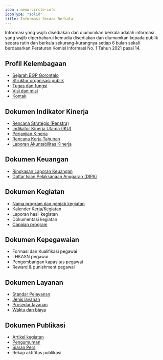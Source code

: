 ```yaml
---
icon : memo-circle-info
iconType: "solid"
title: Informasi Secara Berkala
---
```

Informasi yang wajib disediakan dan diumumkan berkala adalah informasi yang wajib diperbaharui kemudia disediakan dan diumumkan kepada publik secara rutin dan berkala sekurang-kurangnya setiap 6 bulan sekali berdasarkan Peraturan Komisi Informasi No. 1 Tahun 2021 pasal 14.

## Profil Kelembagaan
- [Sejarah BGP Gorontalo](https://bgpgorontalo.kemdikbud.go.id/sejarah-bgp-gorontalo/?utm_source=ppid)
- [Struktur organisasi publik](https://bgpgorontalo.kemdikbud.go.id/struktur-organisasi/?utm_source=ppid)
- [Tugas dan fungsi](https://bgpgorontalo.kemdikbud.go.id/tugas-dan-fungsi/?utm_source=ppid)
- [Visi dan misi](https://bgpgorontalo.kemdikbud.go.id/visi-dan-misi-bgp-gorontalo/?utm_source=ppid)
- [Kontak](/kontak)

## Dokumen Indikator Kinerja
- [Rencana Strategis (Renstra)](/informasi/dokumen-kinerja#rencana-strategis)
- [Indikator Kinerja Utama (IKU)](/informasi/dokumen-kinerja#indikator-kinerja-utama-iku)
- [Perjanjian Kinerja](/informasi/dokumen-kinerja#perjanjian-kinerja)
- [Rencana Kerja Tahunan](/informasi/dokumen-kinerja#rencana-kerja-tahunan)
- [Laporan Akuntabilitas Kinerja](/informasi/dokumen-kinerja#laporan-akuntabilitas-kinerja)

## Dokumen Keuangan
- [Ringkasan Laporan Keuangan](/informasi/laporan-keuangan)
- [Daftar Isian Pelaksanaan Anggaran (DIPA)](/informasi/dipa)

## Dokumen Kegiatan
- [Nama program dan penjab kegiatan](https://docs.google.com/document/d/152THioPg1UXBO-dUlGNm_D6VuLL1RMEuwZlSBmoZoTQ/edit?usp=sharing) 
- Kalender Kerja/Kegiatan
- Laporan hasil kegiatan
- Dokumentasi kegiatan
- [Capaian program](/data/dashboard#capaian-program-prioritas)

## Dokumen Kepegawaian
- Formasi dan Kualifikasi pegawai
- LHKASN pegawai
- Pengembangan kapasitas pegawai
- Reward & punishment pegawai

## Dokumen Layanan
- [Standar Pelayanan](/layanan/standar)
- [Jenis layanan](/layanan/standar)
- [Prosedur layanan](/layanan/prosedur)
- [Waktu dan biaya](/layanan/waktu-biaya)

## Dokumen Publikasi
- [Artikel kegiatan](https://bgpgorontalo.kemdikbud.go.id/informasi/)
- [Pengumuman](https://bgpgorontalo.kemdikbud.go.id)
- [Siaran Pers](https://bgpgorontalo.kemdikbud.go.id/siaranpers/)
- Rekap aktifitas publikasi